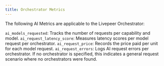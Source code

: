 ```yaml
---
title: Orchestrator Metrics
---
```


The following AI Metrics are applicable to the Livepeer Orchestrator:

`ai_models_requested`: Tracks the number of requests per capability and model.
`ai_request_latency_score`: Measures latency scores per model request per orchestrator.
`ai_request_price`: Records the price paid per unit for each model request.
`ai_request_errors`: Logs AI request errors per orchestrator. If no orchestrator is specified, this indicates a general request scenario where no orchestrators were found.
